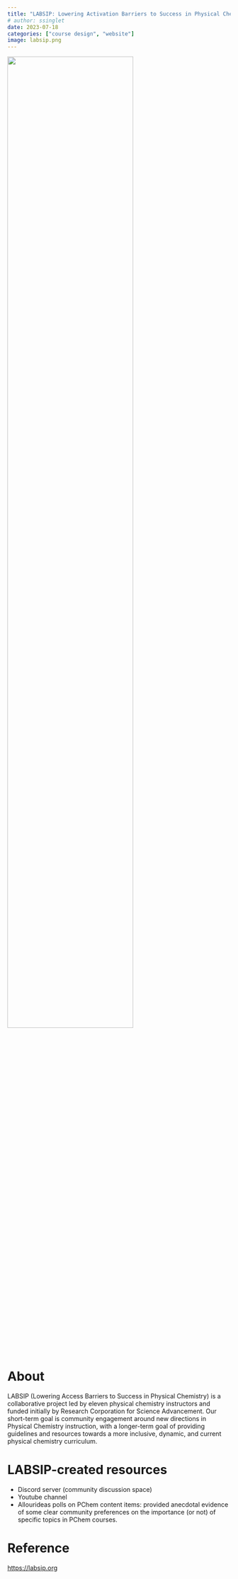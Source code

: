 ```yaml
---
title: "LABSIP: Lowering Activation Barriers to Success in Physical Chemistry"
# author: ssinglet
date: 2023-07-18
categories: ["course design", "website"]
image: labsip.png
---
```


![](labsip.png){width="75%"}

# About

LABSIP (Lowering Access Barriers to Success in Physical Chemistry) is
a collaborative project led by eleven physical chemistry instructors
and funded initially by Research Corporation for Science
Advancement. Our short-term goal is community engagement around new
directions in Physical Chemistry instruction, with a longer-term goal
of providing guidelines and resources towards a more inclusive,
dynamic, and current physical chemistry curriculum.

# LABSIP-created resources

- Discord server (community discussion space)
- Youtube channel
- Allourideas polls on PChem content items: provided anecdotal evidence of some
  clear community preferences on the importance (or not) of specific
  topics in PChem courses.

# Reference

<https://labsip.org>
